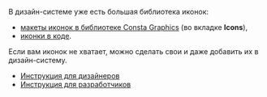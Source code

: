 В дизайн-системе уже есть большая библиотека иконок:

- [макеты иконок в библиотеке Consta Graphics](https://www.figma.com/community/file/855772200870304447) (во вкладке **Icons**),
- [иконки в коде](##LIBS.STAND/stand:uikit-components-icon-stable).

Если вам иконок не хватает, можно сделать свои и даже добавить их в дизайн-систему.

- [Инструкция для дизайнеров](##LIBS.STAND.DESIGN/stand:uikit-custom-addicons-undefined)
- [Инструкция для разработчиков](##LIBS.STAND.DEV/stand:uikit-custom-addicons-undefined)
